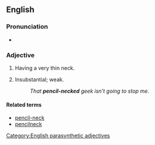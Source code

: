==English==

===Pronunciation===
* {{audio|En-au-pencil-necked.ogg|Audio (AU)|lang=en}}

===Adjective===
{{en-adj|head=[[pencil]]-[[necked]]}}

# Having a very thin neck.
# {{lb|en|idiomatic|US|pejorative}} Insubstantial; weak.
#: ''That '''pencil-necked''' geek isn't going to stop me.''

====Related terms====
* [[pencil-neck]]
* [[pencilneck]]

[[Category:English parasynthetic adjectives]]